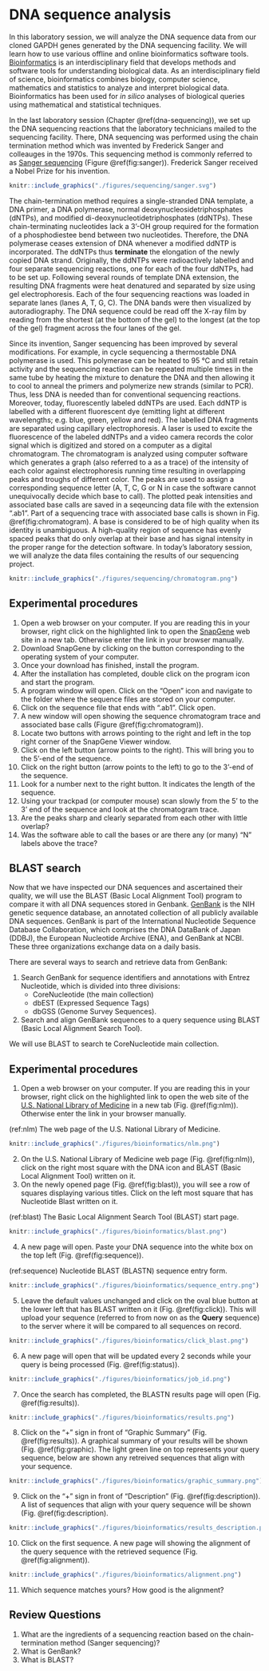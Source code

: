 # DNA sequence analysis

In this laboratory session, we will analyze the DNA sequence data from our cloned GAPDH genes generated by the DNA sequencing facility. We will learn how to use various offline and online bioinformatics software tools. [Bioinformatics](https://en.wikipedia.org/wiki/Bioinformatics) is an interdisciplinary field that develops methods and software tools for understanding biological data. As an interdisciplinary field of science, bioinformatics combines biology, computer science, mathematics and statistics to analyze and interpret biological data. Bioinformatics has been used for *in silico* analyses of biological queries using mathematical and statistical techniques.

In the last laboratory session (Chapter \@ref(dna-sequencing)), we set up the DNA sequencing reactions that the laboratory technicians mailed to the sequencing facility. There, DNA sequencing was performed using the chain termination method which was invented by Frederick Sanger and colleauges in the 1970s. This sequencing method is commonly referred to as [Sanger sequencing](https://en.wikipedia.org/wiki/Sanger_sequencing) (Figure \@ref(fig:sanger)). Frederick Sanger received a Nobel Prize for his invention.

```r
knitr::include_graphics("./figures/sequencing/sanger.svg")
```

The chain-termination method requires a single-stranded DNA template, a DNA primer, a DNA polymerase, normal deoxynucleosidetriphosphates (dNTPs), and modified di-deoxynucleotidetriphosphates (ddNTPs). These chain-terminating nucleotides lack a 3'-OH group required for the formation of a phosphodiestee bend between two nucleotides. Therefore, the DNA polymerase ceases extension of DNA whenever a modified ddNTP is incorporated. The ddNTPs thus **terminate** the elongation of the newly copied DNA strand. Originally, the ddNTPs were radioactively labelled and four separate sequencing reactions, one for each of the four ddNTPs, had to be set up. Following several rounds of template DNA extension, the resulting DNA fragments were heat denatured and separated by size using gel electrophoresis. Each of the four sequencing reactions was loaded in separate lanes (lanes A, T, G, C). The DNA bands were then visualized by autoradiography. The DNA sequence could be read off the X-ray film by reading from the shortest (at the bottom of the gel) to the longest (at the top of the gel) fragment across the four lanes of the gel.

Since its invention, Sanger sequencing has been improved by several modifications. For example, in cycle sequencing a thermostable DNA polymerase is used. This polymerase can be heated to 95 °C and still retain activity and the sequencing reaction can be repeated multiple times in the same tube by heating the mixture to denature the DNA and then allowing it to cool to anneal the primers and polymerize new strands (similar to PCR). Thus, less DNA is needed than for conventional sequencing reactions. Moreover, today, fluorescently labeled ddNTPs are used. Each ddNTP is labelled with a different fluorescent dye (emitting light at different wavelengths; e.g. blue, green, yellow and red). The labelled DNA fragments are separated using capillary electrophoresis. A laser is used to excite the fluorescence of the labeled ddNTPs and a video camera records the color signal which is digitized and stored on a computer as a digital chromatogram. The chromatogram is analyzed using computer software which generates a graph (also referred to a as a trace) of the intensity of each color against electrophoresis running time resulting in overlapping peaks and troughs of different color. The peaks are used to assign a corresponding sequence letter (A, T, C, G or N in case the software cannot unequivocally decide which base to call). The plotted peak intensities and associated base calls are saved in a seqeuncing data file with the extension ".ab1". Part of a sequencing trace with associated base calls is shown in Fig. \@ref(fig:chromatogram). A base is considered to be of high quality when its identity is unambiguous. A high-quality region of sequence has evenly spaced peaks that do only overlap at their base and has signal intensity in the proper range for the detection software. In today's laboratory session, we will analyze the data files containing the results of our sequencing project. 

```r
knitr::include_graphics("./figures/sequencing/chromatogram.png")
```

## Experimental procedures

1. Open a web browser on your computer. If you are reading this in your browser, right click on the highlighted link to open the [SnapGene](http://www.snapgene.com/products/snapgene_viewer/) web site in a new tab. Otherwise enter the link in your browser manually. 
2. Download SnapGene by clicking on the button corresponding to the operating
   system of your computer.
4. Once your download has finished, install the program.
5. After the installation has completed, double click on the program icon and
   start the program.
6. A program window will open. Click on the "Open" icon and navigate to the folder
   where the sequence files are stored on your computer.   
7. Click on the sequence file that ends with ".ab1". Click open.
8. A new window will open showing the sequence chromatogram trace and associated base calls (Figure \@ref(fig:chromatogram)).  
9. Locate two buttons with arrows pointing to the right and left in the top right corner of the SnapGene Viewer window.
10. Click on the left button (arrow points to the right). This will bring you to the 5'-end of the sequence.
11. Click on the right button (arrow points to the left) to go to the 3'-end of the sequence.
12. Look for a number next to the right button. It indicates the length of the sequence.
13. Using your trackpad (or computer mouse) scan slowly from the 5' to the 3' end of the sequence and look at the chromatogram trace.
14. Are the peaks sharp and clearly separated from each other with little overlap?
15. Was the software able to call the bases or are there any (or many) "N" labels above the trace? 

## BLAST search

Now that we have inspected our DNA sequences and ascertained their quality, we will use the BLAST (Basic Local Alignment Tool) program to compare it with all DNA sequences stored in Genbank. [GenBank](https://www.ncbi.nlm.nih.gov/genbank/) is the NIH genetic sequence database, an annotated collection of all publicly available DNA sequences. GenBank is part of the International Nucleotide Sequence Database Collaboration, which comprises the DNA DataBank of Japan (DDBJ), the European Nucleotide Archive (ENA), and GenBank at NCBI. These three organizations exchange data on a daily basis.

There are several ways to search and retrieve data from GenBank:

1. Search GenBank for sequence identifiers and annotations with Entrez Nucleotide, which is divided into three divisions:
    * CoreNucleotide (the main collection)
    * dbEST (Expressed Sequence Tags)
    * dbGSS (Genome Survey Sequences).
2. Search and align GenBank sequences to a query sequence using BLAST (Basic Local Alignment Search Tool).

We will use BLAST to search te CoreNucleotide main collection.

## Experimental procedures

1. Open a web browser on your computer. If you are reading this in your browser, right click on the highlighted link to open the web site of the [U.S. National Library of Medicine](https://www.nlm.nih.gov) in a new tab (Fig. \@ref(fig:nlm)). Otherwise enter the link in your browser manually. 

(ref:nlm) The web page of the U.S. National Library of Medicine.

```r
knitr::include_graphics("./figures/bioinformatics/nlm.png")
`````

2. On the U.S. National Library of Medicine web page (Fig. \@ref(fig:nlm)), click on the right most square with the DNA icon and BLAST (Basic Local Alignment Tool) written on it.
3. On the newly opened page (Fig. \@ref(fig:blast)), you will see a row of squares displaying various titles. Click on the left most square that has Nucleotide Blast written on it.

(ref:blast) The Basic Local Alignment Search Tool (BLAST) start page.

```r
knitr::include_graphics("./figures/bioinformatics/blast.png")
`````

4. A new page will open. Paste your DNA sequence into the white box on the top left (Fig. \@ref(fig:sequence)). 

(ref:sequence) Nucleotide BLAST (BLASTN) sequence entry form.

```r
knitr::include_graphics("./figures/bioinformatics/sequence_entry.png")
`````

5. Leave the default values unchanged and click on the oval blue button at the lower left that has BLAST written on it (Fig. \@ref(fig:click)). This will upload your sequence (referred to from now on as the **Query** sequence) to the server where it will be compared to all sequences on record. 

```r
knitr::include_graphics("./figures/bioinformatics/click_blast.png")
`````

6. A new page will open that will be updated every 2 seconds while your query is being processed (Fig. \@ref(fig:status)). 

```r
knitr::include_graphics("./figures/bioinformatics/job_id.png")
`````

7. Once the search has completed, the BLASTN results page will open (Fig. \@ref(fig:results)).

```r
knitr::include_graphics("./figures/bioinformatics/results.png")
`````

8. Click on the "+" sign in front of "Graphic Summary" (Fig. \@ref(fig:results)). A graphical summary of your results will be shown (Fig. \@ref(fig:graphic). The light green line on top represents your query sequence, below are shown any retreived sequences that align with your sequence.

```r
knitr::include_graphics("./figures/bioinformatics/graphic_summary.png")
`````

9. Click on the "+" sign in front of "Description" (Fig. \@ref(fig:description)). A list of sequences that align with your query sequence will be shown (Fig. \@ref(fig:description).

```r
knitr::include_graphics("./figures/bioinformatics/results_description.png")
`````

10. Click on the first sequence. A new page will showing the alignment of the query sequence with the retrieved sequence (Fig. \@ref(fig:alignment)).

```r
knitr::include_graphics("./figures/bioinformatics/alignment.png")
`````

11. Which sequence matches yours? How good is the alignment?

## Review Questions

1. What are the ingredients of a sequencing reaction based on the chain-termination method (Sanger sequencing)?
2. What is GenBank?
2. What is BLAST?
